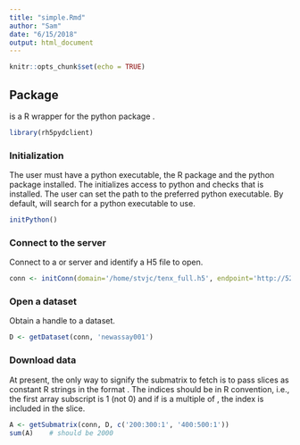 ```yaml
---
title: "simple.Rmd"
author: "Sam"
date: "6/15/2018"
output: html_document
---
```


```r
knitr::opts_chunk$set(echo = TRUE)
```

## Package

\code{rh5pydclient} is a R wrapper for the python package \code{h5pyd}. 

```r
library(rh5pydclient)
```

### Initialization

The user must have a python executable, the R package \code{reticulate} and the python package \code{h5pyd} installed. The \code{initPython} initializes access to python and checks that \code{h5pyd} is installed. The user can set the path to the preferred python executable. By default, \code{reticulate} will search for a python executable to use.

```r
initPython()
```

### Connect to the server

Connect to a \code{h5serv} or \code{hsds} server and identify a H5 file to open.

```r
conn <- initConn(domain='/home/stvjc/tenx_full.h5', endpoint='http://52.4.181.237:5101')
```

### Open a dataset

Obtain a handle to a dataset.

```r
D <- getDataset(conn, 'newassay001')
```

### Download data

At present, the only way to signify the submatrix to fetch is to pass slices as constant 
R strings in the format \code{start:stop:step}. The indices should be in R convention, i.e.,
the first array subscript is 1 (not 0) and if \code{stop-start} is a multiple of \code{step}, 
the index \code{stop} is included in the slice.

```r
A <- getSubmatrix(conn, D, c('200:300:1', '400:500:1'))
sum(A)    # should be 2000
```




